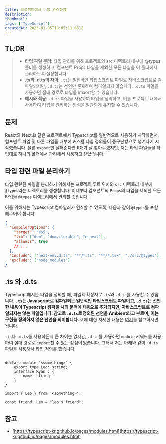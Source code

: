 ```yaml
---
title: 프로젝트에서 타입 관리하기
description:
thumbnail:
tags: ['TypeScript']
createdAt: 2023-01-05T18:05:11.661Z
---
```


## TL;DR

<Blockquote type="info">

- **타입 파일 분리**: 타입 관리를 위해 프로젝트의 src 디렉토리 내부에 @types 폴더를 생성하고, 컴포넌트 Props 타입을 제외한 모든 타입을 이 폴더에서 관리하도록 설정합니다.
- **.ts와 .d.ts의 차이**: `.ts`는 일반적인 타입스크립트 파일로 자바스크립트로 컴파일되지만, `.d.ts`는 선언만 존재하며 컴파일되지 않습니다. `.d.ts` 파일을 사용하면 절대 경로로 타입을 import할 수 있습니다.
- **예시와 적용**: `.d.ts` 파일을 사용하여 타입을 정의하고, 이를 프로젝트 내에서 사용하여 타입을 관리하는 방식을 일관되게 유지할 수 있습니다.

</Blockquote>

## 문제

React와 Next.js 같은 프로젝트에서 Typescript를 일반적으로 사용하기 시작하면서, 컴포넌트 파일 및 다른 파일들 내부에 커스텀 타입 정의들이 중구난방으로 생겨나기 시작했습니다. 물론 `export`만 잘해준다면 IDE가 잘 찾아주겠지만, 저는 타입 파일들을 타입대로 하나의 폴더에서 관리해서 사용하고 싶었습니다.

## 타입 관련 파일 분리하기

타입 관련된 파일을 분리하기 위해서는 프로젝트 루트 위치의 `src` 디렉토리 내부에 `@types`라는 디렉토리를 생성합니다. 이제부터 컴포넌트의 `Props`의 타입을 제외한 모든 타입을 `@types` 디렉토리에서 관리할 것입니다.

이를 위해서는 Typescript 컴파일러가 인식할 수 있도록, 다음과 같이 `@types`를 포함해주어야 합니다.

```json title="tsconfig.json"
{
  "compilerOptions": {
    "target": "es5",
    "lib": ["dom", "dom.iterable", "esnext"],
    "allowJs": true
    // ...
  },
  "include": ["next-env.d.ts", "**/*.ts", "**/*.tsx", "./src/@types"], // 추가
  "exclude": ["node_modules"]
}
```

## .ts 와 .d.ts

Typescript에서는 타입을 정의할 때, 파일의 확장자로 `.ts`와 `.d.ts`를 사용할 수 있습니다. **`.ts`는 Javascript로 컴파일되는 일반적인 타입스크립트 파일이고, `.d.ts`는 선언한 내용이 Typescript 컴파일 시의 문맥에 자동으로 추가되지만, 자바스크립트로 컴파일되지는 않는 파일입니다. 참고로 `.d.ts`로 정의된 선언을 Ambient라고 부르며, 이는 구현을 정의하지 않은 선언을 의미합니다.** 이에 대한 자세한 내용은 [여기](https://stackoverflow.com/questions/29196657/what-is-the-difference-between-d-ts-vs-ts-in-typescript)를 참고하시면 됩니다.

`.ts`나 `.d.ts`를 사용하든지 큰 차이는 없지만, `.d.ts`를 사용하면 `module` 키워드를 사용하여 절대 경로로 `import`할 수 있는 장점이 있습니다. 그래서 저는 아래와 같이 `.d.ts` 파일을 사용해서 타입 정의를 했습니다.

```tsx title="src/@types/<something>.d.ts"

declare module "<something>" {
	export type Leo: string;
	interface Ryan : {
		name: string
	}
}

```

```tsx
import { Leo } from '<something>';

const friend: Leo = "leo's friend";
```

## 참고

- [https://typescript-kr.github.io/pages/modules.html](https://typescript-kr.github.io/pages/modules.html)
